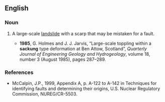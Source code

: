 ==English==

===Noun===
{{en-noun|sackungen}}

# {{context|geology}} A large-scale [[landslide]] with a scarp that may be mistaken for a fault.
#* '''1985''', G. Holmes and J. J. Jarvis, “Large-scale toppling within a '''sackung''' type deformation at Ben Attow, Scotland”, ''Quarterly Journal of Engineering Geology and Hydrogeology'', volume 18, number 3 (August 1985), pages 287–289.

===References===
* McCalpin, J.P., 1999, Appendix A, p. A-122 to A-142 in Techniques for identifying faults and determining their origins, U.S. Nuclear Regulatory Commission, NUREG/CR-5503.